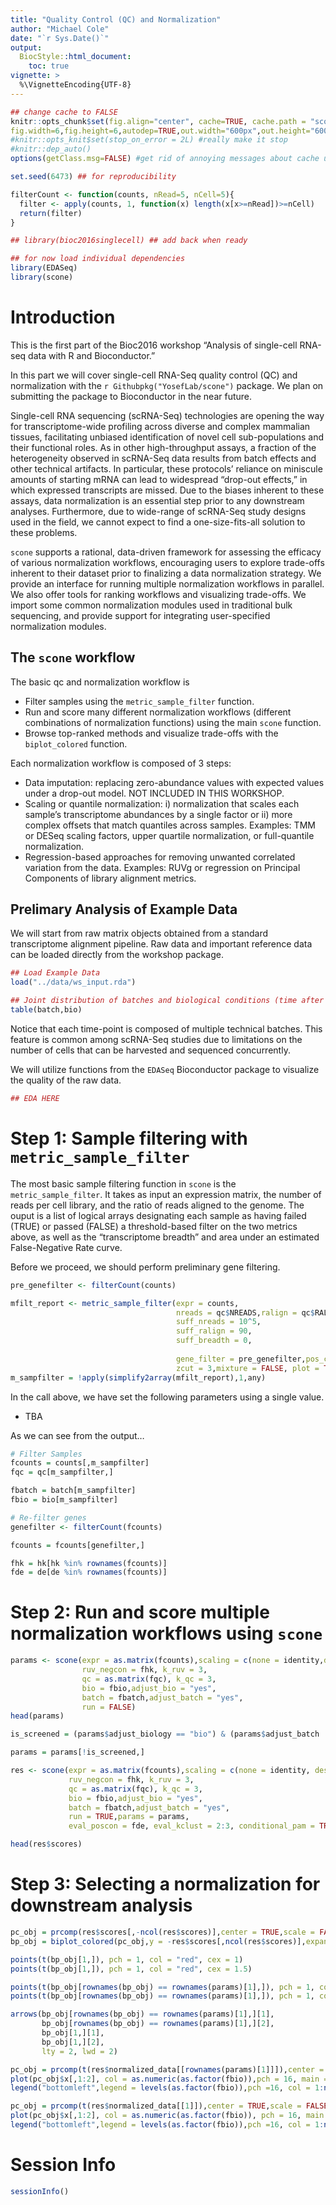 ```yaml
---
title: "Quality Control (QC) and Normalization"
author: "Michael Cole"
date: "`r Sys.Date()`"
output: 
  BiocStyle::html_document:
    toc: true
vignette: >
  %\VignetteEncoding{UTF-8}
---
```


<!--
%\VignetteEngine{knitr::rmarkdown}
%\VignetteIndexEntry{scone Vignette}
-->

```r

## change cache to FALSE
knitr::opts_chunk$set(fig.align="center", cache=TRUE, cache.path = "sconeTutorial_cache/", fig.path="sconeTutorial_figure/",error=FALSE, #make it stop on error
fig.width=6,fig.height=6,autodep=TRUE,out.width="600px",out.height="600px", results="markup", echo=TRUE, eval=TRUE)
#knitr::opts_knit$set(stop_on_error = 2L) #really make it stop
#knitr::dep_auto()
options(getClass.msg=FALSE) #get rid of annoying messages about cache until fixed internally in R

set.seed(6473) ## for reproducibility

filterCount <- function(counts, nRead=5, nCell=5){
  filter <- apply(counts, 1, function(x) length(x[x>=nRead])>=nCell)
  return(filter)
}

## library(bioc2016singlecell) ## add back when ready

## for now load individual dependencies
library(EDASeq)
library(scone)

```

# Introduction

This is the first part of the Bioc2016 workshop "Analysis of single-cell RNA-seq data with R and Bioconductor."

In this part we will cover single-cell RNA-Seq quality control (QC) and normalization with the `r Githubpkg("YosefLab/scone")` package. We plan on submitting the package to Bioconductor in the near future.

Single-cell RNA sequencing (scRNA-Seq) technologies are opening the way for transcriptome-wide profiling across diverse and complex mammalian tissues, facilitating unbiased identification of novel cell sub-populations and their functional roles. As in other high-throughput assays, a fraction of the heterogeneity observed in scRNA-Seq data results from batch effects and other technical artifacts. In particular, these protocols’ reliance on miniscule amounts of starting mRNA can lead to widespread  “drop-out effects,” in which expressed transcripts are missed. Due to the biases inherent to these assays, data normalization is an essential step prior to any downstream analyses. Furthermore, due to wide-range of scRNA-Seq study designs used in the field, we cannot expect to find a one-size-fits-all solution to these problems.

`scone` supports a rational, data-driven framework for assessing the efficacy of various normalization workflows, encouraging users to explore trade-offs inherent to their dataset prior to finalizing a data normalization strategy. We provide an interface for running multiple normalization workflows in parallel. We also offer tools for ranking workflows and visualizing trade-offs. We import some common normalization modules used in traditional bulk sequencing, and provide support for integrating user-specified normalization modules.

## The `scone` workflow

The basic qc and normalization workflow is 

* Filter samples using the `metric_sample_filter` function.
* Run and score many different normalization workflows (different combinations of normalization functions) using the main `scone` function.
* Browse top-ranked methods and visualize trade-offs with the `biplot_colored` function.

Each normalization workflow is composed of 3 steps:

* Data imputation: replacing zero-abundance values with expected values under a drop-out model. NOT INCLUDED IN THIS WORKSHOP.
* Scaling or quantile normalization: i) normalization that scales each sample's transcriptome abundances by a single factor or ii) more complex offsets that match quantiles across samples. Examples: TMM or DESeq scaling factors, upper quartile normalization, or full-quantile normalization.
* Regression-based approaches for removing unwanted correlated variation from the data. Examples: RUVg or regression on Principal Components of library alignment metrics.

## Prelimary Analysis of Example Data

We will start from raw matrix objects obtained from a standard transcriptome alignment pipeline. Raw data and important reference data can be loaded directly from the workshop package. 

```r

## Load Example Data
load("../data/ws_input.rda")

## Joint distribution of batches and biological conditions (time after induction)
table(batch,bio)

```

Notice that each time-point is composed of multiple technical batches. This feature is common among scRNA-Seq studies due to limitations on the number of cells that can be harvested and sequenced concurrently.

We will utilize functions from the `EDASeq` Bioconductor package to visualize the quality of the raw data.

```r

## EDA HERE

```

# Step 1: Sample filtering with `metric_sample_filter`

The most basic sample filtering function in `scone` is the `metric_sample_filter`. It takes as input an expression matrix, the number of reads per cell library, and the ratio of reads aligned to the genome. The ouput is a list of logical arrays designating each sample as having failed (TRUE) or passed (FALSE) a threshold-based filter on the two metrics above, as well as the "transcriptome breadth" and area under an estimated False-Negative Rate curve.

Before we proceed, we should perform preliminary gene filtering.

```r

pre_genefilter <- filterCount(counts)

```


```r

mfilt_report <- metric_sample_filter(expr = counts,
                                     nreads = qc$NREADS,ralign = qc$RALIGN,
                                     suff_nreads = 10^5,
                                     suff_ralign = 90,
                                     suff_breadth = 0,
                                     
                                     gene_filter = pre_genefilter,pos_controls = hk,
                                     zcut = 3,mixture = FALSE, plot = TRUE)
m_sampfilter = !apply(simplify2array(mfilt_report),1,any)

```

In the call above, we have set the following parameters using a single value.

* TBA

As we can see from the output...

```r

# Filter Samples
fcounts = counts[,m_sampfilter]
fqc = qc[m_sampfilter,]

fbatch = batch[m_sampfilter]
fbio = bio[m_sampfilter]

# Re-filter genes
genefilter <- filterCount(fcounts)

fcounts = fcounts[genefilter,]

fhk = hk[hk %in% rownames(fcounts)]
fde = de[de %in% rownames(fcounts)]

```

# Step 2: Run and score multiple normalization workflows using `scone`


```r

params <- scone(expr = as.matrix(fcounts),scaling = c(none = identity,deseq = DESEQ_FN, tmm = TMM_FN, uqp = UQ_FN_POS, fq = FQT_FN),
                ruv_negcon = fhk, k_ruv = 3,
                qc = as.matrix(fqc), k_qc = 3,
                bio = fbio,adjust_bio = "yes",
                batch = fbatch,adjust_batch = "yes",
                run = FALSE)
head(params)

is_screened = (params$adjust_biology == "bio") & (params$adjust_batch != "batch")

params = params[!is_screened,]

```

```r
res <- scone(expr = as.matrix(fcounts),scaling = c(none = identity, deseq = DESEQ_FN, tmm = TMM_FN, uqp = UQ_FN_POS, fq = FQT_FN),
             ruv_negcon = fhk, k_ruv = 3,
             qc = as.matrix(fqc), k_qc = 3,
             bio = fbio,adjust_bio = "yes",
             batch = fbatch,adjust_batch = "yes",
             run = TRUE,params = params,
             eval_poscon = fde, eval_kclust = 2:3, conditional_pam = TRUE)

head(res$scores)
```

# Step 3: Selecting a normalization for downstream analysis

```r

pc_obj = prcomp(res$scores[,-ncol(res$scores)],center = TRUE,scale = FALSE)
bp_obj = biplot_colored(pc_obj,y = -res$scores[,ncol(res$scores)],expand = .6)

points(t(bp_obj[1,]), pch = 1, col = "red", cex = 1)
points(t(bp_obj[1,]), pch = 1, col = "red", cex = 1.5)

points(t(bp_obj[rownames(bp_obj) == rownames(params)[1],]), pch = 1, col = "blue", cex = 1)
points(t(bp_obj[rownames(bp_obj) == rownames(params)[1],]), pch = 1, col = "blue", cex = 1.5)

arrows(bp_obj[rownames(bp_obj) == rownames(params)[1],][1],
       bp_obj[rownames(bp_obj) == rownames(params)[1],][2],
       bp_obj[1,][1],
       bp_obj[1,][2],
       lty = 2, lwd = 2)

```

```r

pc_obj = prcomp(t(res$normalized_data[[rownames(params)[1]]]),center = TRUE,scale = FALSE)
plot(pc_obj$x[,1:2], col = as.numeric(as.factor(fbio)),pch = 16, main = rownames(params)[1])
legend("bottomleft",legend = levels(as.factor(fbio)),pch =16, col = 1:nlevels(as.factor(fbio)))

pc_obj = prcomp(t(res$normalized_data[[1]]),center = TRUE,scale = FALSE)
plot(pc_obj$x[,1:2], col = as.numeric(as.factor(fbio)), pch = 16, main = names(res$normalized_data)[1])
legend("bottomleft",legend = levels(as.factor(fbio)),pch =16, col = 1:nlevels(as.factor(fbio)))

```

# Session Info

```r
sessionInfo()
```
